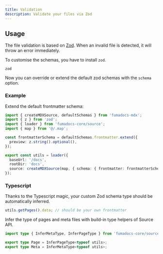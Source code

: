 ```yaml
---
title: Validation
description: Validate your files via Zod
---
```


## Usage

The file validation is based on [Zod](https://zod.dev). When an invalid file is
detected, it will throw an error immediately.

To customise the schemas, you have to install `zod`.

```package-install
zod
```

Now you can override or extend the default zod schemas with the `schema`
option.

### Example

Extend the default frontmatter schema:

```ts title="source.ts"
import { createMDXSource, defaultSchemas } from 'fumadocs-mdx';
import { z } from 'zod';
import { loader } from 'fumadocs-core/source';
import { map } from '@/.map';

const frontmatterSchema = defaultSchemas.frontmatter.extend({
  preview: z.string().optional(),
});

export const utils = loader({
  baseUrl: '/docs',
  rootDir: 'docs',
  source: createMDXSource(map, { schema: { frontmatter: frontmatterSchema } }),
});
```

### Typescript

Thanks to the Typescript magic, your custom Zod schema type should be automatically inferred.

```ts title="source.ts"
utils.getPages().data; // should be your own frontmatter
```

Infer the type of pages and meta files with build-in type helpers of Source API.

```ts
import type { InferMetaType, InferPageType } from 'fumadocs-core/source';

export type Page = InferPageType<typeof utils>;
export type Meta = InferMetaType<typeof utils>;
```
